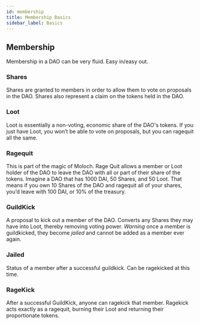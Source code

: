 ```yaml
---
id: membership
title: Membership Basics
sidebar_label: Basics
---
```


## Membership

Membership in a DAO can be very fluid. Easy in/easy out.

### Shares

Shares are granted to members in order to allow them to vote on proposals in the DAO. Shares also represent a claim on the tokens held in the DAO.

### Loot

Loot is essentially a non-voting, economic share of the DAO's tokens. If you just have Loot, you won’t be able to vote on proposals, but you can ragequit all the same.

### Ragequit

This is part of the magic of Moloch. Rage Quit allows a member or Loot holder of the DAO to leave the DAO with all or part of their share of the tokens. Imagine a DAO that has 1000 DAI, 50 Shares, and 50 Loot. That means if you own 10 Shares of the DAO and ragequit all of your shares, you’d leave with 100 DAI, or 10% of the treasury.

### GuildKick

A proposal to kick out a member of the DAO. Converts any Shares they may have into Loot, thereby removing voting power. _Warning_ once a member is guildkicked, they become _jailed_ and cannot be added as a member ever again.

### Jailed

Status of a member after a successful guildkick. Can be ragekicked at this time.

### RageKick

After a successful GuildKick, anyone can ragekick that member. Ragekick acts exactly as a ragequit, burning their Loot and returning their proportionate tokens.
